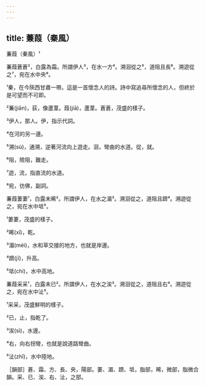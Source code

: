 ```yaml
---
---
---
```

title: 蒹葭（秦風）
---




蒹葭（秦風）¹

蒹葭蒼蒼²，白露為霜。所謂伊人³，在水一方⁴。溯洄從之⁵，道阻且長⁶。溯遊從之⁷，宛在水中央⁸。

¹秦，在今陝西甘肅一帶。這是一首懷念人的詩。詩中寫追尋所懷念的人，但終於是可望而不可即。

²蒹(jiān)，荻，像蘆葦。葭(jiā)，蘆葦。蒼蒼，茂盛的樣子。

³伊人，那人。伊，指示代詞。

⁴在河的另一邊。

⁵溯(sù)，通溯，逆著河流向上遊走。洄，彎曲的水道。從，就。

⁶阻，險阻，難走。

⁷遊，流，指直流的水道。

⁸宛，彷佛，副詞。

蒹葭萋萋¹，白露未晞²。所謂伊人，在水之湄³。溯洄從之，道阻且躋⁴。溯遊從之，宛在水中坻⁵。

¹萋萋，茂盛的樣子。

²晞(xī)，乾。

³湄(méi)，水和草交接的地方，也就是岸邊。

⁴躋(jī)，升高。

⁵坻(chí)，水中高地。

蒹葭采采¹，白露未已²。所謂伊人，在水之涘³。溯洄從之，道阻且右⁴。溯遊從之，宛在水中沚⁵。

¹采采，茂盛鮮明的樣子。

²已，止，指乾了。

³涘(sì)，水邊。

⁴右，向右拐彎，也就是說道路彎曲。

⁵沚(zhǐ)，水中陸地。

［韻部］蒼、霜、方、長、央，陽部。萋、湄、躋、坻，脂部，晞，微部，脂微合韻。采、已、涘、右、沚，之部。